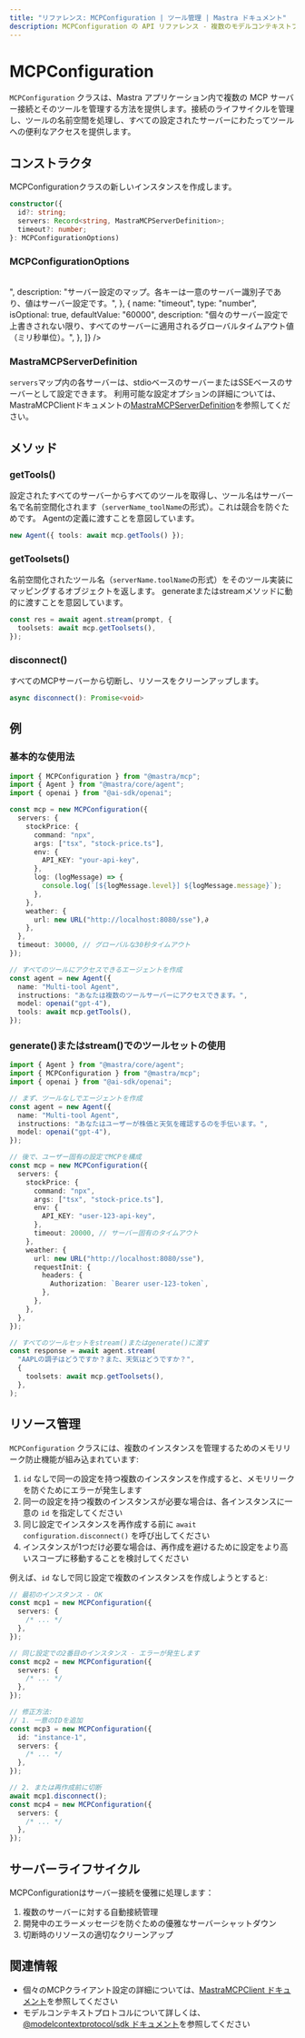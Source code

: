 ```yaml
---
title: "リファレンス: MCPConfiguration | ツール管理 | Mastra ドキュメント"
description: MCPConfiguration の API リファレンス - 複数のモデルコンテキストプロトコルサーバーとそのツールを管理するためのクラス。
---
```


# MCPConfiguration

`MCPConfiguration` クラスは、Mastra アプリケーション内で複数の MCP サーバー接続とそのツールを管理する方法を提供します。接続のライフサイクルを管理し、ツールの名前空間を処理し、すべての設定されたサーバーにわたってツールへの便利なアクセスを提供します。

## コンストラクタ

MCPConfigurationクラスの新しいインスタンスを作成します。

```typescript
constructor({
  id?: string;
  servers: Record<string, MastraMCPServerDefinition>;
  timeout?: number;
}: MCPConfigurationOptions)
```

### MCPConfigurationOptions

<br />
<PropertiesTable
  content={[
    {
      name: "id",
      type: "string",
      isOptional: true,
      description:
        "設定インスタンスのオプションの一意識別子。同一の設定で複数のインスタンスを作成する際にメモリリークを防ぐために使用します。",
    },
    {
      name: "servers",
      type: "Record<string, MastraMCPServerDefinition>",
      description:
        "サーバー設定のマップ。各キーは一意のサーバー識別子であり、値はサーバー設定です。",
    },
    {
      name: "timeout",
      type: "number",
      isOptional: true,
      defaultValue: "60000",
      description: "個々のサーバー設定で上書きされない限り、すべてのサーバーに適用されるグローバルタイムアウト値（ミリ秒単位）。",
    },
  ]}
/>

### MastraMCPServerDefinition

`servers`マップ内の各サーバーは、stdioベースのサーバーまたはSSEベースのサーバーとして設定できます。
利用可能な設定オプションの詳細については、MastraMCPClientドキュメントの[MastraMCPServerDefinition](./client#mastramcpserverdefinition)を参照してください。

## メソッド

### getTools()

設定されたすべてのサーバーからすべてのツールを取得し、ツール名はサーバー名で名前空間化されます（`serverName_toolName`の形式）。これは競合を防ぐためです。
Agentの定義に渡すことを意図しています。

```ts
new Agent({ tools: await mcp.getTools() });
```

### getToolsets()

名前空間化されたツール名（`serverName.toolName`の形式）をそのツール実装にマッピングするオブジェクトを返します。
generateまたはstreamメソッドに動的に渡すことを意図しています。

```typescript
const res = await agent.stream(prompt, {
  toolsets: await mcp.getToolsets(),
});
```

### disconnect()

すべてのMCPサーバーから切断し、リソースをクリーンアップします。

```typescript
async disconnect(): Promise<void>
```

## 例

### 基本的な使用法

```typescript
import { MCPConfiguration } from "@mastra/mcp";
import { Agent } from "@mastra/core/agent";
import { openai } from "@ai-sdk/openai";

const mcp = new MCPConfiguration({
  servers: {
    stockPrice: {
      command: "npx",
      args: ["tsx", "stock-price.ts"],
      env: {
        API_KEY: "your-api-key",
      },
      log: (logMessage) => {
        console.log(`[${logMessage.level}] ${logMessage.message}`);
      },
    },
    weather: {
      url: new URL("http://localhost:8080/sse"),∂
    },
  },
  timeout: 30000, // グローバルな30秒タイムアウト
});

// すべてのツールにアクセスできるエージェントを作成
const agent = new Agent({
  name: "Multi-tool Agent",
  instructions: "あなたは複数のツールサーバーにアクセスできます。",
  model: openai("gpt-4"),
  tools: await mcp.getTools(),
});
```

### generate()またはstream()でのツールセットの使用

```typescript
import { Agent } from "@mastra/core/agent";
import { MCPConfiguration } from "@mastra/mcp";
import { openai } from "@ai-sdk/openai";

// まず、ツールなしでエージェントを作成
const agent = new Agent({
  name: "Multi-tool Agent",
  instructions: "あなたはユーザーが株価と天気を確認するのを手伝います。",
  model: openai("gpt-4"),
});

// 後で、ユーザー固有の設定でMCPを構成
const mcp = new MCPConfiguration({
  servers: {
    stockPrice: {
      command: "npx",
      args: ["tsx", "stock-price.ts"],
      env: {
        API_KEY: "user-123-api-key",
      },
      timeout: 20000, // サーバー固有のタイムアウト
    },
    weather: {
      url: new URL("http://localhost:8080/sse"),
      requestInit: {
        headers: {
          Authorization: `Bearer user-123-token`,
        },
      },
    },
  },
});

// すべてのツールセットをstream()またはgenerate()に渡す
const response = await agent.stream(
  "AAPLの調子はどうですか？また、天気はどうですか？",
  {
    toolsets: await mcp.getToolsets(),
  },
);
```

## リソース管理

`MCPConfiguration` クラスには、複数のインスタンスを管理するためのメモリリーク防止機能が組み込まれています:

1. `id` なしで同一の設定を持つ複数のインスタンスを作成すると、メモリリークを防ぐためにエラーが発生します
2. 同一の設定を持つ複数のインスタンスが必要な場合は、各インスタンスに一意の `id` を指定してください
3. 同じ設定でインスタンスを再作成する前に `await configuration.disconnect()` を呼び出してください
4. インスタンスが1つだけ必要な場合は、再作成を避けるために設定をより高いスコープに移動することを検討してください

例えば、`id` なしで同じ設定で複数のインスタンスを作成しようとすると:

```typescript
// 最初のインスタンス - OK
const mcp1 = new MCPConfiguration({
  servers: {
    /* ... */
  },
});

// 同じ設定での2番目のインスタンス - エラーが発生します
const mcp2 = new MCPConfiguration({
  servers: {
    /* ... */
  },
});

// 修正方法:
// 1. 一意のIDを追加
const mcp3 = new MCPConfiguration({
  id: "instance-1",
  servers: {
    /* ... */
  },
});

// 2. または再作成前に切断
await mcp1.disconnect();
const mcp4 = new MCPConfiguration({
  servers: {
    /* ... */
  },
});
```

## サーバーライフサイクル

MCPConfigurationはサーバー接続を優雅に処理します：

1. 複数のサーバーに対する自動接続管理
2. 開発中のエラーメッセージを防ぐための優雅なサーバーシャットダウン
3. 切断時のリソースの適切なクリーンアップ

## 関連情報

- 個々のMCPクライアント設定の詳細については、[MastraMCPClient ドキュメント](./client)を参照してください
- モデルコンテキストプロトコルについて詳しくは、[@modelcontextprotocol/sdk ドキュメント](https://github.com/modelcontextprotocol/typescript-sdk)を参照してください
